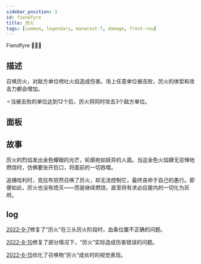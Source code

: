 ```yaml
---
sidebar_position: 3
id: fiendfyre
title: 厉火
tags: [summon, legendary, manacost-7, damage, front-row]
---
```


Fiendfyre 🔱🔥🐲

<!--truncate-->



<CardBasics cardKey={id}/>


## 描述

召唤厉火，对敌方单位喷吐火焰造成伤害。场上任意单位被击败，厉火的体型和攻击力都会增加。

✧当被击败的单位达到12个后，厉火将同时攻击3个敌方单位。

## 面板


<LevelComponent/>


<CardDynamicTable cardKey={id}/>


<CardComplexTable cardKey={id}/>


## 故事

厉火的烈焰发出金色耀眼的光芒，轮廓宛如妖异的人面。当这金色火焰肆无忌惮地燃烧时，仿佛要张开巨口，将面前的一切吞噬。

追捕哈利时，克拉布贸然召唤了厉火，却无法控制它，最终丧命于自己的愚行。即便如此，厉火也没有熄灭——而是继续燃烧，直至将有求必应屋内的一切化为灰烬。


## log

[2022-9-7](/blog/220907-update-annc#fix)修复了“厉火”在三头厉火阶段时，血条位置不正确的问题。

[2022-8-10](/blog/220810-update-annc#fix)修复了部分情况下，“厉火”实际造成伤害错误的问题。

[2022-6-15](/blog/220615-update-annc#optimization)优化了召唤物“厉火”成长时的视觉表现。